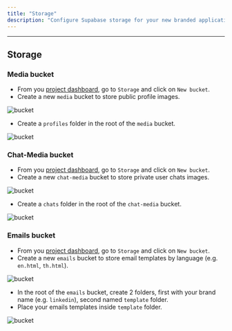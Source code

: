 ```yaml
---
title: "Storage"
description: "Configure Supabase storage for your new branded application"
---
```


---

## Storage

### Media bucket

- From you [project dashboard](https://supabase.com/dashboard), go to `Storage` and click on `New bucket`.
- Create a new `media` bucket to store public profile images.

![bucket](/images/supabase/new-media-bucket.png)

- Create a `profiles` folder in the root of the `media` bucket.

![bucket](/images/supabase/new-media-bucket-folder.png)

### Chat-Media bucket

- From you [project dashboard](https://supabase.com/dashboard), go to `Storage` and click on `New bucket`.
- Create a new `chat-media` bucket to store private user chats images.

![bucket](/images/supabase/new-chats-bucket.png)

- Create a `chats` folder in the root of the `chat-media` bucket.

![bucket](/images/supabase/new-chats-bucket-folder.png)

### Emails bucket

- From you [project dashboard](https://supabase.com/dashboard), go to `Storage` and click on `New bucket`.
- Create a new `emails` bucket to store email templates by language (e.g. `en.html`, `th.html`).

![bucket](/images/supabase/new-emails-bucket.png)

- In the root of the `emails` bucket, create 2 folders, first with your brand name (e.g. `linkedin`), second named `template` folder.
- Place your emails templates inside `template` folder.

![bucket](/images/supabase/new-emails-bucket-folder.png)
